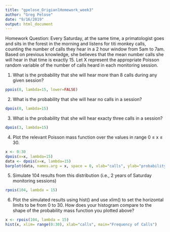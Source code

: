 ```yaml
---
title: "gpelose_OrigianlHomework_week3"
author: "Greg Pelose"
date: "9/16/2019"
output: html_document
---
```


Homework Question:
Every Saturday, at the same time, a primatologist goes and sits in the forest in the morning and listens for titi monkey calls, counting the number of calls they hear in a 2 hour window from 5am to 7am. Based on previous knowledge, she believes that the mean number calls she will hear in that time is exactly 15. Let X represent the appropriate Poisson random variable of the number of calls heard in each monitoring session.

1. What is the probability that she will hear more than 8 calls during any given session?

```r
ppois(8, lambda=15, lower=FALSE)
```

2. What is the probability that she will hear no calls in a session?

```r
dpois(0, lambda=15)
```

3. What is the probability that she will hear exacty three calls in a session?

```r
dpois(3, lambda=15)
```

4. Plot the relevant Poisson mass function over the values in range 0 ≤ x ≤ 30.

```r
x <- 0:30
dpois(x=x, lambda=15)
data <- dpois(x=x, lambda=15)
barplot(data, names.arg = x, space = 0, xlab="calls", ylab="probability", main = "Probability of Calls")
```

5. Simulate 104 results from this distribution (i.e., 2 years of Saturday monitoring sessions)

```r
rpois(104, lambda = 15)
```

6. Plot the simulated results using hist() and use xlim() to set the horizontal limits to be from 0 to 30. How does your histogram compare to the shape of the probability mass function you plotted above?

```r
x <- rpois(104, lambda = 15)
hist(x, xlim= range(0:30), xlab="calls", main="Frequency of Calls")
```




